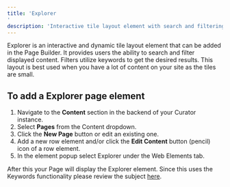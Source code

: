 ---
title: 'Explorer
'
description: 'Interactive tile layout element with search and filtering capabilities for dynamic content discovery and navigation.'
---

Explorer is an interactive and dynamic tile layout element that can be added in the Page Builder. It provides users the
ability to search and filter displayed content. Filters utilize keywords to get the desired results. This layout is best
used when you have a lot of content on your site as the tiles are small.

## To add a Explorer page element

1. Navigate to the **Content** section in the backend of your Curator instance.
2. Select **Pages** from the Content dropdown.
3. Click the **New Page** button or edit an existing one.
4. Add a new row element and/or click the **Edit Content** button (pencil) icon of a row element.
5. In the element popup select Explorer under the Web Elements tab.

After this your Page will display the Explorer element. Since this uses the Keywords functionality please review the
subject [here](/site_content_design/content_discovery/keywords).
